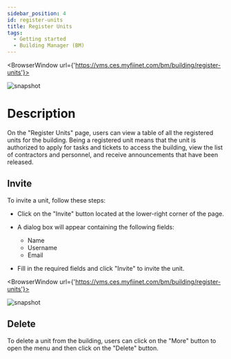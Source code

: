 ---
sidebar_position: 4
id: register-units
title: Register Units
tags:
  - Getting started
  - Building Manager (BM)
---


<BrowserWindow url={'https://vms.ces.myfiinet.com/bm/building/register-units'}>

![snapshot](../../assets/bm/bm-register-units-zh-hant.png)

</BrowserWindow>

# Description

On the "Register Units" page, users can view a table of all the registered units for the building. Being a registered unit means that the unit is authorized to apply for tasks and tickets to access the building, view the list of contractors and personnel, and receive announcements that have been released.

## Invite

To invite a unit, follow these steps:

- Click on the "Invite" button located at the lower-right corner of the page.
- A dialog box will appear containing the following fields:

  - Name
  - Username
  - Email

- Fill in the required fields and click "Invite" to invite the unit.

<BrowserWindow url={'https://vms.ces.myfiinet.com/bm/building/register-units'}>

![snapshot](../../assets/bm/bm-invite-register-units-zh-hant.png)

</BrowserWindow>

## Delete

To delete a unit from the building, users can click on the "More" button to open the menu and then click on the "Delete" button.

